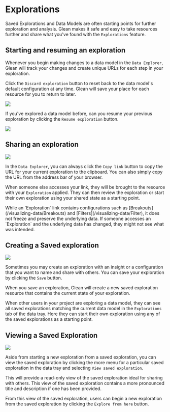 
# Explorations

Saved Explorations and Data Models are often starting points for further exploration and analysis. Glean makes it safe and easy to take resources further and share what you've found with the `Explorations` feature.

## Starting and resuming an exploration

Whenever you begin making changes to a data model in the `Data Explorer`, Glean will track your changes and create unique URLs for each step in your exploration.

Click the `Discard exploration` button to reset back to the data model's default configuration at any time. Glean will save your place for each resource for you to return to later.

![](/visualizing_data/explore_discard.png)

If you've explored a data model before, can you resume your previous exploration by clicking the `Resume exploration` button.

![](/visualizing_data/explore_resume.png)

## Sharing an exploration

![](/visualizing_data/explore_share.png)

In the `Data Explorer`, you can always click the `Copy link` button to copy the URL for your current exploration to the clipboard. You can also simply copy the URL from the address bar of your browser.

When someone else accesses your link, they will be brought to the resource with your `Exploration` applied. They can then review the exploration or start their own exploration using your shared state as a starting point.

<Callout type="warning">
  While an `Exploration` link contains configurations such as
  [Breakouts](/visualizing-data/Breakouts) and
  [Filters](/visualizing-data/Filter), it does not freeze and preserve the
  underlying data. If someone accesses an `Exploration` and the underlying data
  has changed, they might not see what was intended.
</Callout>

## Creating a Saved exploration

![](/visualizing_data/explore_saving.jpg)

Sometimes you may create an exploration with an insight or a configuration that you want to name and share with others. You can save your exploration by clicking the `Save` button.

When you save an exploration, Glean will create a new saved exploration resource that contains the current state of your exploration.

When other users in your project are exploring a data model, they can see all saved explorations matching the current data model in the `Explorations` tab of the data tray. Here they can start their own exploration using any of the saved explorations as a starting point.

## Viewing a Saved Exploration

![](/visualizing_data/explore_view_saved.jpg)

Aside from starting a new exploration from a saved exploration, you can view the saved exploration by clicking the more menu for a particular saved exploration in the data tray and selecting `View saved exploration`.

This will provide a read-only view of the saved exploration ideal for sharing with others. This view of the saved exploration contains a more pronounced title and description if one has been provided.

From this view of the saved exploration, users can begin a new exploration from the saved exploration by clicking the `Explore from here` button.